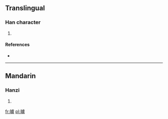 ==Translingual==

===Han character===
{{Han char|rn=72|rad=日|as=16|sn=20|four=|canj=日卜心廿 (AYPT)}}

# {{defn|Han|sort=日16}}

====References====
* {{Han ref|kx=0501.320|dkj=14252|dj=0872.050|hdz=21541.160|uh=66E5|ud=26341}}

----

==Mandarin==

===Hanzi===
{{cmn-hanzi|pin=[[lú]] ([[lu2]])|wg=lu<sup>2</sup>}}

# {{defn|Mandarin|sort=日16}}

[[fr:曥]]
[[pl:曥]]